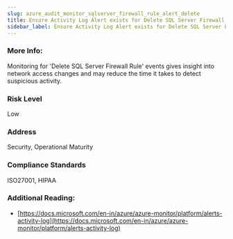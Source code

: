 ```yaml
---
slug: azure_audit_monitor_sqlserver_firewall_rule_alert_delete
title: Ensure Activity Log Alert exists for Delete SQL Server Firewall Rule
sidebar_label: Ensure Activity Log Alert exists for Delete SQL Server Firewall Rule
---
```


### More Info:

Monitoring for 'Delete SQL Server Firewall Rule' events gives insight into network access changes and may reduce the time it takes to detect suspicious activity.

### Risk Level

Low

### Address

Security, Operational Maturity

### Compliance Standards

ISO27001, HIPAA

### Additional Reading:

- [https://docs.microsoft.com/en-in/azure/azure-monitor/platform/alerts-activity-log](https://docs.microsoft.com/en-in/azure/azure-monitor/platform/alerts-activity-log) 

